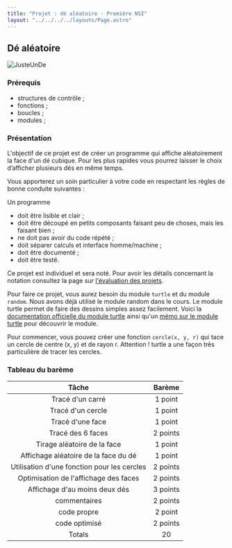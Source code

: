 ```yaml
---
title: "Projet : dé aléatoire - Première NSI"
layout: "../../../../layouts/Page.astro"
---
```


## Dé aléatoire

![JusteUnDe](de.png)

### Prérequis
- structures de contrôle ;
- fonctions ;
- boucles ;
- modules ;

### Présentation
  
L'objectif de ce projet est de créer un programme qui affiche aléatoirement la face d'un dé cubique. Pour les plus rapides vous pourrez laisser le choix d’afficher plusieurs dés en même temps.

Vous apporterez un soin particulier à votre code en respectant les règles de bonne conduite suivantes :

Un programme
- doit être lisible et clair ;
- doit être découpé en petits composants faisant peu de choses, mais les faisant bien ;
- ne doit pas avoir du code répété ;
- doit séparer calculs et interface homme/machine ;
- doit être documenté ;
- doit être testé.

Ce projet est individuel et sera noté. Pour avoir les détails concernant la notation consultez la page sur [l'évaluation des projets](../projets.mdx).

Pour faire ce projet, vous aurez besoin du module ```turtle``` et du module ```random```. Nous avons déjà utilisé le module random dans le cours. Le module turtle permet de faire des dessins simples assez facilement. Voici la [documentation officielle du module turtle](https://docs.python.org/fr/3/library/turtle.html) ainsi qu'un [mémo sur le module turtle](../turtle) pour découvrir le module.

Pour commencer, vous pouvez créer une fonction ```cercle(x, y, r)``` qui tace un cercle de centre (x, y) et de rayon r. Attention ! turtle a une façon très particulière de tracer les cercles.

### Tableau du barème

| Tâche	| Barème |
|  :-:  |  :--:  |
| Tracé d'un carré | 1 point |
| Tracé d'un cercle | 1 point |
| Tracé d'une face | 1 point |
| Tracé des 6 faces | 2 points |
| Tirage aléatoire de la face | 1 point |
| Affichage aléatoire de la face du dé | 1 point |
| Utilisation d'une fonction pour les cercles | 2 points |
| Optimisation de l'affichage des faces | 2 points |
| Affichage d'au moins deux dés | 3 points |
| commentaires | 2 points |
| code propre | 2 point |
| code optimisé | 2 points |
| Totals | 20 |
